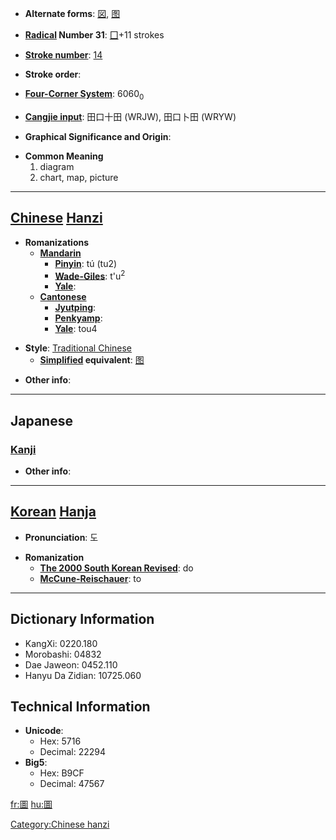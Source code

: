 * '''Alternate forms''': [[図]], [[图]]

* '''[[Wiktionary:Chinese radical index| Radical]] Number 31''': [[Wiktionary:Chinese radical index 囗|囗]]+11 strokes

* '''[[Wiktionary:Chinese total strokes index|Stroke number]]''': [[Wiktionary:Chinese total strokes index 14|14]]

* '''Stroke order''': 

* '''[[Wiktionary:Chinese four corner index|Four-Corner System]]''': 6060<sub>0</sub>

* '''[[Wiktionary:Chinese Cangjie index|Cangjie input]]''': 田口十田 (WRJW), 田口卜田 (WRYW)

* '''Graphical Significance and Origin''': 

* '''Common Meaning'''
*#diagram
*# chart, map, picture


----

== [[Chinese]] [[Hanzi]] ==

* '''Romanizations'''
** '''[[Mandarin]]'''
*** '''[[Pinyin]]''': tú (tu2)
*** '''[[Wade-Giles]]''': t'u<sup>2</sup>
*** '''[[Yale]]''': 
** '''[[Cantonese]]'''
*** '''[[Jyutping]]''':
*** '''[[Penkyamp]]''': 
*** '''[[Yale]]''': tou4

* '''Style''': [[Traditional Chinese]] 
** '''[[Simplified Chinese|Simplified]] equivalent''': [[图]]

* '''Other info''': 

----

==Japanese==
===[[Kanji]]===
{{kanji|on readings=[[と]] (to), [[ず]] (zu)|kun readings=[[はかる]] (hakaru)}}

* '''Other info''':  

----

== [[Korean]] [[Hanja]] ==

* '''Pronunciation''': 도

* '''Romanization'''
** '''[[The 2000 South Korean Revised Romanization|The 2000 South Korean Revised]]''': do
** '''[[McCune-Reischauer]]''': to

----

== Dictionary Information ==

* KangXi: 0220.180
* Morobashi: 04832
* Dae Jaweon: 0452.110
* Hanyu Da Zidian: 10725.060

== Technical Information ==

* '''Unicode''':
** Hex: 5716
** Decimal: 22294
* '''Big5''':
** Hex: B9CF
** Decimal: 47567

[[Category:Chinese hanzi]]

[[fr:圖]]
[[hu:圖]]